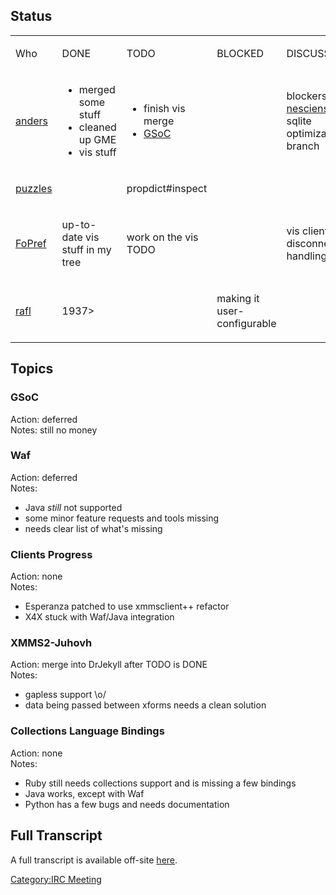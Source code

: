 == Status ==
{| class="wikitable" border="1" valign="top"
|-
| Who || DONE || TODO || BLOCKED || DISCUSS
|-
| [[User:Anders Gustafsson | anders]]
|
* merged some stuff
* cleaned up GME
* vis stuff
|
* finish vis merge
* [[Summer of Code 2008|GSoC]]
|
| blockers in [[User:nesciens|nesciens]]' sqlite optimizations branch
|-
|[[Daniel Chokola | puzzles]]
|
| propdict#inspect
|
|
|-
|[[User:ypnos|FoPref]]
| up-to-date vis stuff in my tree
| work on the vis TODO
| 
| vis client disconnect handling
|-
|[[User:rafl|rafl]]
| <mantis>1937></mantis>
|
| making it user-configurable
|
|}

== Topics ==
=== GSoC ===
;Action: deferred
;Notes: still no money

=== Waf ===
;Action: deferred
;Notes:
* Java ''still'' not supported
* some minor feature requests and tools missing
* needs clear list of what's missing

=== Clients Progress ===
;Action: none
;Notes:
* Esperanza patched to use xmmsclient++ refactor
* X4X stuck with Waf/Java integration

=== XMMS2-Juhovh ===
;Action: merge into DrJekyll after TODO is DONE
;Notes:
* gapless support \o/
* data being passed between xforms needs a clean solution

=== Collections Language Bindings ===
;Action: none
; Notes:
* Ruby still needs collections support and is missing a few bindings
* Java works, except with Waf
* Python has a few bugs and needs documentation

== Full Transcript ==
A full transcript is available off-site [http://dan.chokola.com/files/xmms2-meeting/2007-01-22/transcript.txt here].

[[Category:IRC Meeting]]